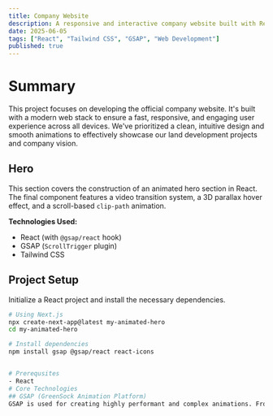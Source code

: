 ```yaml
---
title: Company Website
description: A responsive and interactive company website built with React, Tailwind CSS, and GSAP
date: 2025-06-05
tags: ["React", "Tailwind CSS", "GSAP", "Web Development"]
published: true
---
```

# Summary
This project focuses on developing the official company website. It's built with a modern web stack to ensure a fast, responsive, and engaging user experience across all devices. We've prioritized a clean, intuitive design and smooth animations to effectively showcase our land development projects and company vision.

## Hero
This section covers the construction of an animated hero section in React. The final component features a video transition system, a 3D parallax hover effect, and a scroll-based `clip-path` animation.

**Technologies Used:**
- React (with `@gsap/react` hook)
- GSAP (`ScrollTrigger` plugin)
- Tailwind CSS

## Project Setup

Initialize a React project and install the necessary dependencies.

```bash
# Using Next.js
npx create-next-app@latest my-animated-hero
cd my-animated-hero

# Install dependencies
npm install gsap @gsap/react react-icons


# Prerequsites
- React
# Core Technologies
## GSAP (GreenSock Animation Platform)
GSAP is used for creating highly performant and complex animations. From subtle hover effects to dynamic section transitions, GSAP delivers smooth, hardware-accelerated animations that elevate the user experience and add a layer of polish to the site.
